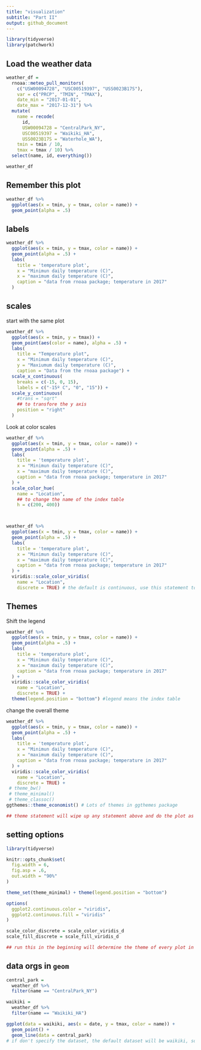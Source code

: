 ```yaml
---
title: "visualization"
subtitle: "Part II"
output: github_document
---
```


```r
library(tidyverse)
library(patchwork)
```

## Load the weather data

```r
weather_df = 
  rnoaa::meteo_pull_monitors(
    c("USW00094728", "USC00519397", "USS0023B17S"),
    var = c("PRCP", "TMIN", "TMAX"), 
    date_min = "2017-01-01",
    date_max = "2017-12-31") %>%
  mutate(
    name = recode(
      id, 
      USW00094728 = "CentralPark_NY", 
      USC00519397 = "Waikiki_HA",
      USS0023B17S = "Waterhole_WA"),
    tmin = tmin / 10,
    tmax = tmax / 10) %>%
  select(name, id, everything())

weather_df
```

## Remember this plot

```r
weather_df %>% 
  ggplot(aes(x = tmin, y = tmax, color = name)) +
  geom_point(alpha = .5)
```

## labels

```r
weather_df %>% 
  ggplot(aes(x = tmin, y = tmax, color = name)) +
  geom_point(alpha = .5) +
  labs(
    title = 'temperature plot',
    x = "Minimun daily temperature (C)",
    x = "maximum daily temperature (C)",
    caption = "data from rnoaa package; temperature in 2017"
  )
```


## scales

start with the same plot

```r
weather_df %>% 
  ggplot(aes(x = tmin, y = tmax)) + 
  geom_point(aes(color = name), alpha = .5) + 
  labs(
    title = "Temperature plot",
    x = "Minimum daily temperature (C)",
    y = "Maxiumum daily temperature (C)",
    caption = "Data from the rnoaa package") + 
  scale_x_continuous(
    breaks = c(-15, 0, 15), 
    labels = c("-15º C", "0", "15")) +
  scale_y_continuous(
    #trans = "sqrt"
    ## to transfore the y axis
    position = "right"
  )
```

Look at color scales

```r
weather_df %>% 
  ggplot(aes(x = tmin, y = tmax, color = name)) +
  geom_point(alpha = .5) +
  labs(
    title = 'temperature plot',
    x = "Minimun daily temperature (C)",
    x = "maximum daily temperature (C)",
    caption = "data from rnoaa package; temperature in 2017"
  ) +
  scale_color_hue(
    name = "Location",
    ## to change the name of the index table
    h = c(200, 400))



weather_df %>% 
  ggplot(aes(x = tmin, y = tmax, color = name)) +
  geom_point(alpha = .5) +
  labs(
    title = 'temperature plot',
    x = "Minimun daily temperature (C)",
    x = "maximum daily temperature (C)",
    caption = "data from rnoaa package; temperature in 2017"
  ) +
  viridis::scale_color_viridis(
    name = "Location",
    discrete = TRUE) # the default is continuous, use this statement to let R know this data is discrete
```

## Themes

Shift the legend

```r
weather_df %>% 
  ggplot(aes(x = tmin, y = tmax, color = name)) +
  geom_point(alpha = .5) +
  labs(
    title = 'temperature plot',
    x = "Minimun daily temperature (C)",
    x = "maximum daily temperature (C)",
    caption = "data from rnoaa package; temperature in 2017"
  ) +
  viridis::scale_color_viridis(
    name = "Location",
    discrete = TRUE) +
  theme(legend.position = "bottom") #legend means the index table
```

change the overall theme
```r
weather_df %>% 
  ggplot(aes(x = tmin, y = tmax, color = name)) +
  geom_point(alpha = .5) +
  labs(
    title = 'temperature plot',
    x = "Minimun daily temperature (C)",
    x = "maximum daily temperature (C)",
    caption = "data from rnoaa package; temperature in 2017"
  ) +
  viridis::scale_color_viridis(
    name = "Location",
    discrete = TRUE) +
 # theme_bw()
 # theme_minimal()
 # theme_classoc()
ggthemes::theme_economist() # Lots of themes in ggthemes package

## theme statement will wipe up any statement above and do the plot as the theme's rule. SO ORDER MATTERS!
```

## setting options

```r
library(tidyverse)

knitr::opts_chunk$set(
  fig.width = 6,
  fig.asp = .6,
  out.width = "90%"
)

theme_set(theme_minimal) + theme(legend.position = "bottom")

options(
  ggplot2.continuous.color = "viridis",
  ggplot2.continuous.fill = "viridis"
)

scale_color_discrete = scale_color_viridis_d
scale_fill_discrete = scale_fill_viridis_d

## run this in the beginning will determine the theme of every plot in the document
```


## data orgs in `geom`

```r
central_park = 
  weather_df %>% 
  filter(name == "CentralPark_NY")

waikiki = 
  weather_df %>% 
  filter(name == "Waikiki_HA")

ggplot(data = waikiki, aes(x = date, y = tmax, color = name)) + 
  geom_point() + 
  geom_line(data = central_park)
# if don't specify the dataset, the default dataset will be waikiki, so we can specify the data in the geom() statement for the specific geom
```


















